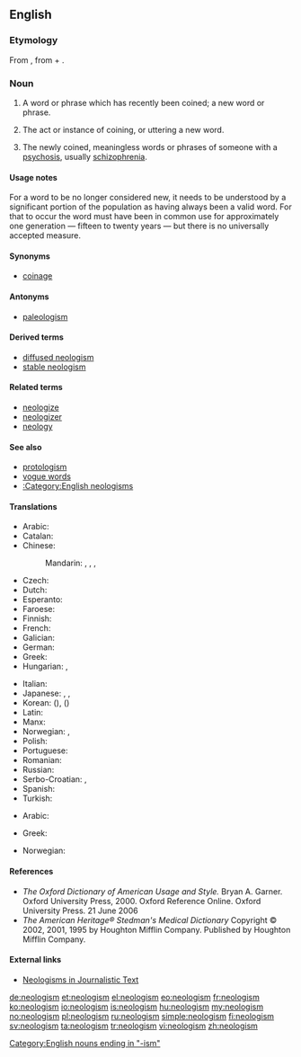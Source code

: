 {{selfref|See also [[Wiktionary:Neologisms]]}}
==English==
{{wikipedia}}

===Etymology===
From {{etyl|fr|en}} {{term|néologisme|lang=fr}}, from {{etyl|grc|en}} {{term|sc=polytonic|νέος||new|lang=grc}} + {{term|sc=polytonic|λόγος||tr=logos|word|lang=grc}}.

===Noun===
{{en-noun|~}}

# {{context|linguistics|lang=en}} A word or phrase which has recently been coined; a new word or phrase.
# {{context|linguistics|uncountable|lang=en}} The act or instance of coining, or uttering a new word.
# {{context|psychiatry|lang=en}} The newly coined, meaningless words or phrases of someone with a [[psychosis]], usually [[schizophrenia]].

====Usage notes====
For a word to be no longer considered new, it needs to be understood by a significant portion of the population as having always been a valid word. For that to occur the word must have been in common use for approximately one generation &mdash; fifteen to twenty years &mdash; but there is no universally accepted measure.

====Synonyms====
* [[coinage]]

====Antonyms====
* [[paleologism]]

====Derived terms====
* [[diffused neologism]]
* [[stable neologism]]

====Related terms====
* [[neologize]]
* [[neologizer]]
* [[neology]]

====See also====
* [[protologism]]
* [[vogue word]]s
* [[:Category:English neologisms]]

====Translations====
{{trans-top|recently coined word}}
* Arabic: {{t|ar|مولدة|f|tr=muwallada}}
* Catalan: {{t|ca|neologisme|m}}
* Chinese:
*: Mandarin: {{t|cmn|新詞語|sc=Hani}}, {{t+|cmn|新词语|tr=xīncíyǔ|sc=Hani}}, {{t|cmn|新詞|sc=Hani}}, {{t+|cmn|新词|tr=xīncí|sc=Hani}}
* Czech: {{t+|cs|novotvar|m}}
* Dutch: {{t+|nl|neologisme|n}}
* Esperanto: {{t+|eo|neologismo}}
* Faroese: {{t|fo|nýggjyrði|n}}
* Finnish: {{t|fi|uudismuodoste}}
* French: {{t+|fr|néologisme|m}}
* Galician: {{t|gl|neoloxismo|m}}
* German: {{t+|de|Neologismus|m}}
* Greek: {{t+|el|νεολογισμός|m|tr=neologismós}}
* Hungarian: {{t+|hu|neologizmus}}, {{t|hu|szóújítás}}
{{trans-mid}}
* Italian: {{t+|it|neologismo|m}}
* Japanese: {{t+|ja|新語|tr=しんご, shingo}}, {{t|ja|新造語|tr=しんぞうご, shinzōgo}}, {{t+|ja|造語|tr=ぞうご, zōgo}}
* Korean: {{t+|ko|신어|tr=sineo|sc=Hang}} ({{t+|ko|新語|sc=Hani}}), {{t+|ko|신조어|tr=sinjoeo|sc=Hang}} ({{t+|ko|新造語|sc=Hani}})
* Latin: {{t|la|neologismus|m}}
* Manx: {{t|gv|noa-ockle|m}}
* Norwegian: {{t+|no|neologisme|m}}, {{t|no|nyord|n}}
* Polish: {{t+|pl|neologizm|m}}
* Portuguese: {{t+|pt|neologismo|m}}
* Romanian: {{t|ro|neologism|n}}
* Russian: {{t+|ru|неологизм|m|tr=neologízm}}
* Serbo-Croatian: {{t|sh|neologizam|m}}, {{t|sh|novotvorenica|f}}
* Spanish: {{t+|es|neologismo|m}}
* Turkish: {{t|tr|yenici deyim}}
{{trans-bottom}}

{{trans-top|instance of coinage}}
* Arabic: {{t+|ar|توليد|m|tr=tawlîd}}
{{trans-mid}}
{{trans-bottom}}

{{trans-top|schizophrenic meaningless word}}
* Greek: {{t+|el|νεολογισμός|m|tr=neologismós}}
{{trans-mid}}
* Norwegian: {{t+|no|neologisme|m}}
{{trans-bottom}}

====References====
* ''The Oxford Dictionary of American Usage and Style.'' Bryan A. Garner. Oxford University Press, 2000. Oxford Reference Online. Oxford University Press. 21 June 2006
* ''The American Heritage® Stedman's Medical Dictionary'' Copyright © 2002, 2001, 1995 by Houghton Mifflin Company. Published by Houghton Mifflin Company.

====External links====
* [http://rdues.uce.ac.uk/neologisms.shtml Neologisms in Journalistic Text]

[[Category:English nouns ending in "-ism"]]

[[de:neologism]]
[[et:neologism]]
[[el:neologism]]
[[eo:neologism]]
[[fr:neologism]]
[[ko:neologism]]
[[io:neologism]]
[[is:neologism]]
[[hu:neologism]]
[[my:neologism]]
[[no:neologism]]
[[pl:neologism]]
[[ru:neologism]]
[[simple:neologism]]
[[fi:neologism]]
[[sv:neologism]]
[[ta:neologism]]
[[tr:neologism]]
[[vi:neologism]]
[[zh:neologism]]